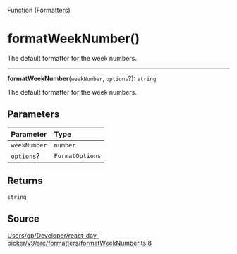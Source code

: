 <SectionTitle>Function (Formatters)</SectionTitle>

# formatWeekNumber()

<Description>
The default formatter for the week numbers.
</Description>

---

<a id="undefined" name="undefined"></a>

<SignatureMemberIdentifier>**formatWeekNumber**(`weekNumber`, `options`?): `string`</SignatureMemberIdentifier>

The default formatter for the week numbers.

## Parameters

| Parameter | Type |
| :------ | :------ |
| `weekNumber` | `number` |
| `options`? | `FormatOptions` |

## Returns

`string`

## Source

[Users/gp/Developer/react-day-picker/v9/src/formatters/formatWeekNumber.ts:8](https://github.com/gpbl/react-day-picker/blob/a7b1c7f4e/src/formatters/formatWeekNumber.ts#L8)
